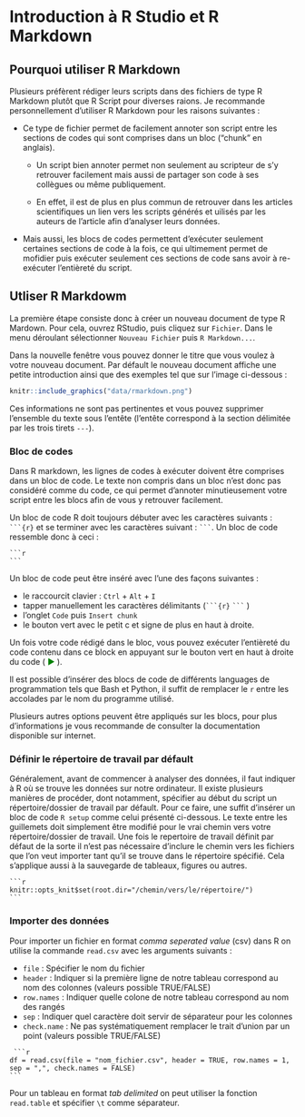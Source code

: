 # Introduction à R Studio et R Markdown

## Pourquoi utiliser R Markdown

Plusieurs préfèrent rédiger leurs scripts dans des fichiers de type R Markdown plutôt que R Script pour diverses raions. Je recommande personnellement d'utiliser R Markdown pour les raisons suivantes : 

- Ce type de fichier permet de facilement annoter son script entre les sections de codes qui sont comprises dans un bloc ("chunk" en anglais).

  - Un script bien annoter permet non seulement au scripteur de s'y retrouver facilement mais aussi de partager son code à ses collègues ou même publiquement. 
  
  - En effet, il est de plus en plus commun de retrouver dans les articles scientifiques un lien vers les scripts générés et uilisés par les auteurs de l'article afin d'analyser leurs données. 

- Mais aussi, les blocs de codes permettent d'exécuter seulement certaines sections de code à la fois, ce qui ultimement permet de mofidier puis exécuter seulement ces sections de code sans avoir à re-exécuter l'entièreté du script. 

## Utliser R Markdowm

La première étape consiste donc à créer un nouveau document de type R Mardown. Pour cela, ouvrez RStudio, puis cliquez sur `Fichier`. Dans le menu déroulant sélectionner `Nouveau Fichier` puis `R Markdown...`. 

Dans la nouvelle fenêtre vous pouvez donner le titre que vous voulez à votre nouveau document. 
Par défault le nouveau document affiche une petite introduction ainsi que des exemples tel que sur l'image ci-dessous : 

```r
knitr::include_graphics("data/rmarkdown.png")
```

Ces informations ne sont pas pertinentes et vous pouvez supprimer l'ensemble du texte sous l'entête (l'entête correspond à la section délimitée par les trois tirets `---`).

### Bloc de codes 

Dans R markdown, les lignes de codes à exécuter doivent être comprises dans un bloc de code. Le texte non compris dans un bloc n'est donc pas considéré comme du code, ce qui permet d'annoter minutieusement votre script entre les blocs afin de vous y retrouver facilement. 

Un bloc de code R doit toujours débuter avec les caractères suivants : ` ```{r}` 
et se terminer avec les caractères suivant : ` ``` `. Un bloc de code ressemble donc à ceci : 

````verbatim
```r

``` 
```` 

Un bloc de code peut être inséré avec l'une des façons suivantes : 

- le raccourcit clavier : `Ctrl` + `Alt` + `I` 
- tapper manuellement les caractères délimitants (` ```{r} `  ` ``` ` )
- l'onglet `Code` puis `Insert chunk` 
- le bouton vert avec le petit c et signe de plus en haut à droite.

Un fois votre code rédigé dans le bloc, vous pouvez exécuter l'entièreté du code contenu dans ce block en appuyant sur le bouton vert en haut à droite du code (<font color='green'> ▶ </font>). 

Il est possible d'insérer des blocs de code de différents languages de programmation tels que Bash et Python, il suffit de remplacer le `r` entre les accolades par le nom du programme utilisé. 

Plusieurs autres options peuvent être appliqués sur les blocs, pour plus d'informations je vous recommande de consulter la documentation disponible sur internet. 

### Définir le répertoire de travail par défault 

Généralement, avant de commencer à analyser des données, il faut indiquer à R où se trouve les données sur notre ordinateur. Il existe plusieurs manières de procéder, dont notamment, spécifier au début du script un répertoire/dossier de travail par défault. Pour ce faire, une suffit d'insérer un bloc de code `R setup` comme celui présenté ci-dessous. Le texte entre les guillemets doit simplement être modifié pour le vrai chemin vers votre répertoire/dossier de travail. Une fois le repertoire de travail définit par défaut de la sorte il n'est pas nécessaire d'inclure le chemin vers les fichiers que l'on veut importer tant qu'il se trouve dans le répertoire spécifié. Cela s'applique aussi à la sauvegarde de tableaux, figures ou autres. 

````verbatim
```r
knitr::opts_knit$set(root.dir="/chemin/vers/le/répertoire/")
```
```` 
### Importer des données

Pour importer un fichier en format *comma seperated value* (csv) dans R on utilise la commande `read.csv` avec les arguments suivants : 

- `file` : Spécifier le nom du fichier 
- `header` : Indiquer si la première ligne de notre tableau correspond au nom des colonnes (valeurs possible TRUE/FALSE)
- `row.names` : Indiquer quelle colone de notre tableau correspond au nom des rangés 
- `sep` : Indiquer quel caractère doit servir de séparateur pour les colonnes 
- `check.name` : Ne pas systématiquement remplacer le trait d'union par un point (valeurs possible TRUE/FALSE)

````verbatim
 ```r
df = read.csv(file = "nom_fichier.csv", header = TRUE, row.names = 1, sep = ",", check.names = FALSE)  
```
```` 
Pour un tableau en format *tab delimited* on peut utiliser la fonction `read.table` et spécifier `\t` comme séparateur. 



